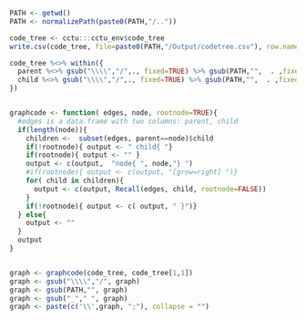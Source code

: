


```r
PATH <- getwd()
PATH <- normalizePath(paste0(PATH,"/.."))

code_tree <- cctu:::cctu_env$code_tree
write.csv(code_tree, file=paste0(PATH,"/Output/codetree.csv"), row.names = FALSE  )

code_tree %<>% within({
  parent %<>% gsub("\\\\","/",., fixed=TRUE) %>% gsub(PATH,"",  . ,fixed=TRUE)
  child %<>% gsub("\\\\","/",., fixed=TRUE) %>% gsub(PATH,"",  . ,fixed=TRUE)
})


graphcode <- function( edges, node, rootnode=TRUE){
  #edges is a data.frame with two columns: parent, child
  if(length(node)){
    children <-  subset(edges, parent==node)$child
    if(!rootnode){ output <- " child{ "}
    if(rootnode){ output <- "" }
    output <- c(output,  "node{ ", node,"} ")
    #if(rootnode){ output <- c(output, "[grow=right] ")}
    for( child in children){ 
      output <- c(output, Recall(edges, child, rootnode=FALSE))
    }
    if(!rootnode){ output <- c( output, " }")}
  } else{ 
    output <- ""
  }
  output
}


graph <- graphcode(code_tree, code_tree[1,1])
graph <- gsub("\\\\","/", graph)
graph <- gsub(PATH,"", graph)
graph <- gsub("_"," ", graph)
graph <- paste(c('\\',graph, ";"), collapse = "")

```



\begin{tikzpicture}[edge from parent fork right, level distance=20em, grow'=right,
  every node/.style = {shape=rectangle, rounded corners,draw, align=center, fill=white}] 
     `r knit_child(text=graph)`
\end{tikzpicture}


